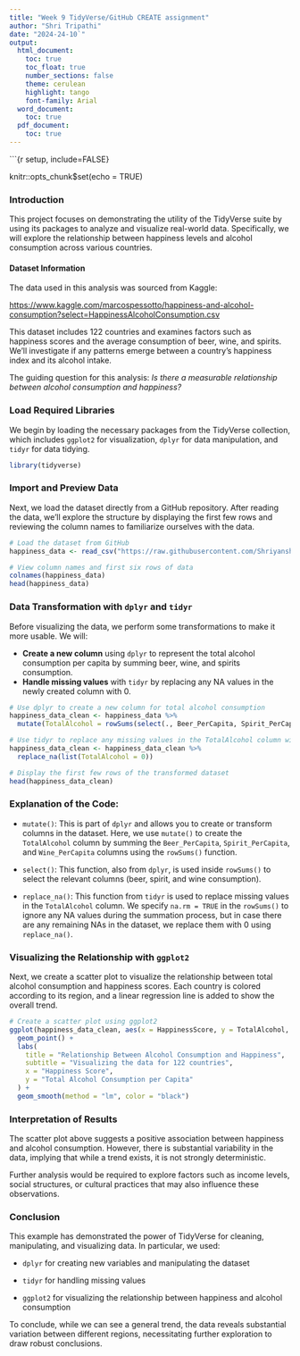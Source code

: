 ---
title: "Week 9 TidyVerse/GitHub CREATE assignment"
author: "Shri Tripathi"
date: "2024-24-10`"
output:
  html_document:
    toc: true
    toc_float: true
    number_sections: false
    theme: cerulean
    highlight: tango
    font-family: Arial
  word_document:
    toc: true
  pdf_document:
    toc: true
---

\`\`\`{r setup, include=FALSE}

knitr::opts_chunk\$set(echo = TRUE)

### Introduction

This project focuses on demonstrating the utility of the TidyVerse suite by using its packages to analyze and visualize real-world data. Specifically, we will explore the relationship between happiness levels and alcohol consumption across various countries.

#### Dataset Information

The data used in this analysis was sourced from Kaggle:

<https://www.kaggle.com/marcospessotto/happiness-and-alcohol-consumption?select=HappinessAlcoholConsumption.csv>

This dataset includes 122 countries and examines factors such as happiness scores and the average consumption of beer, wine, and spirits. We'll investigate if any patterns emerge between a country's happiness index and its alcohol intake.

The guiding question for this analysis: *Is there a measurable relationship between alcohol consumption and happiness?*

### Load Required Libraries

We begin by loading the necessary packages from the TidyVerse collection, which includes `ggplot2` for visualization, `dplyr` for data manipulation, and `tidyr` for data tidying.

```{r}
library(tidyverse)
```

### Import and Preview Data

Next, we load the dataset directly from a GitHub repository. After reading the data, we'll explore the structure by displaying the first few rows and reviewing the column names to familiarize ourselves with the data.\

```{r}
# Load the dataset from GitHub
happiness_data <- read_csv("https://raw.githubusercontent.com/Shriyanshh/Week-9-TidyVerse-GitHub-CREATE-assignment/refs/heads/main/HappinessAlcoholConsumption.csv")

# View column names and first six rows of data
colnames(happiness_data)
head(happiness_data)

```

### Data Transformation with `dplyr` and `tidyr`

Before visualizing the data, we perform some transformations to make it more usable. We will:

-   **Create a new column** using `dplyr` to represent the total alcohol consumption per capita by summing beer, wine, and spirits consumption.
-   **Handle missing values** with `tidyr` by replacing any NA values in the newly created column with 0.

```{r}
# Use dplyr to create a new column for total alcohol consumption
happiness_data_clean <- happiness_data %>%
  mutate(TotalAlcohol = rowSums(select(., Beer_PerCapita, Spirit_PerCapita, Wine_PerCapita), na.rm = TRUE))

# Use tidyr to replace any missing values in the TotalAlcohol column with 0
happiness_data_clean <- happiness_data_clean %>%
  replace_na(list(TotalAlcohol = 0))

# Display the first few rows of the transformed dataset
head(happiness_data_clean)


```

### Explanation of the Code:

-   `mutate()`: This is part of `dplyr` and allows you to create or transform columns in the dataset. Here, we use `mutate()` to create the `TotalAlcohol` column by summing the `Beer_PerCapita`, `Spirit_PerCapita`, and `Wine_PerCapita` columns using the `rowSums()` function.

-   `select()`: This function, also from `dplyr`, is used inside `rowSums()` to select the relevant columns (beer, spirit, and wine consumption).

-   `replace_na()`: This function from `tidyr` is used to replace missing values in the `TotalAlcohol` column. We specify `na.rm = TRUE` in the `rowSums()` to ignore any NA values during the summation process, but in case there are any remaining NAs in the dataset, we replace them with 0 using `replace_na()`.

### Visualizing the Relationship with `ggplot2`

Next, we create a scatter plot to visualize the relationship between total alcohol consumption and happiness scores. Each country is colored according to its region, and a linear regression line is added to show the overall trend.

```{r}
# Create a scatter plot using ggplot2
ggplot(happiness_data_clean, aes(x = HappinessScore, y = TotalAlcohol, color = Region)) +
  geom_point() +
  labs(
    title = "Relationship Between Alcohol Consumption and Happiness",
    subtitle = "Visualizing the data for 122 countries",
    x = "Happiness Score",
    y = "Total Alcohol Consumption per Capita"
  ) +
  geom_smooth(method = "lm", color = "black")


```

### Interpretation of Results

The scatter plot above suggests a positive association between happiness and alcohol consumption. However, there is substantial variability in the data, implying that while a trend exists, it is not strongly deterministic.

Further analysis would be required to explore factors such as income levels, social structures, or cultural practices that may also influence these observations.

### Conclusion

This example has demonstrated the power of TidyVerse for cleaning, manipulating, and visualizing data. In particular, we used:

-   `dplyr` for creating new variables and manipulating the dataset

-   `tidyr` for handling missing values

-   `ggplot2` for visualizing the relationship between happiness and alcohol consumption

To conclude, while we can see a general trend, the data reveals substantial variation between different regions, necessitating further exploration to draw robust conclusions.
